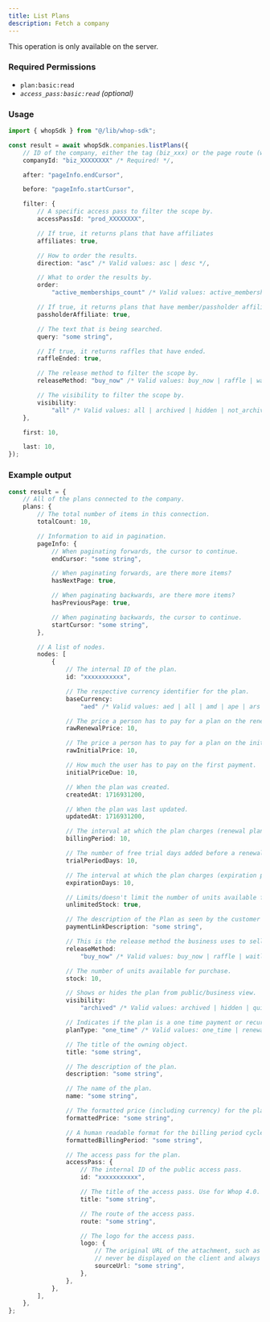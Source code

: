 ```yaml
---
title: List Plans
description: Fetch a company
---
```

<Note>This operation is only available on the server.</Note>

### Required Permissions
 - `plan:basic:read`
 - _`access_pass:basic:read` (optional)_

### Usage

```typescript
import { whopSdk } from "@/lib/whop-sdk";

const result = await whopSdk.companies.listPlans({
	// ID of the company, either the tag (biz_xxx) or the page route (whop-dev)
	companyId: "biz_XXXXXXXX" /* Required! */,

	after: "pageInfo.endCursor",

	before: "pageInfo.startCursor",

	filter: {
		// A specific access pass to filter the scope by.
		accessPassId: "prod_XXXXXXXX",

		// If true, it returns plans that have affiliates
		affiliates: true,

		// How to order the results.
		direction: "asc" /* Valid values: asc | desc */,

		// What to order the results by.
		order:
			"active_memberships_count" /* Valid values: active_memberships_count | affiliates | created_at | expires_at | internal_notes */,

		// If true, it returns plans that have member/passholder affiliates set to true
		passholderAffiliate: true,

		// The text that is being searched.
		query: "some string",

		// If true, it returns raffles that have ended.
		raffleEnded: true,

		// The release method to filter the scope by.
		releaseMethod: "buy_now" /* Valid values: buy_now | raffle | waitlist */,

		// The visibility to filter the scope by.
		visibility:
			"all" /* Valid values: all | archived | hidden | not_archived | not_quick_link | quick_link | visible */,
	},

	first: 10,

	last: 10,
});

```

### Example output

```typescript
const result = {
	// All of the plans connected to the company.
	plans: {
		// The total number of items in this connection.
		totalCount: 10,

		// Information to aid in pagination.
		pageInfo: {
			// When paginating forwards, the cursor to continue.
			endCursor: "some string",

			// When paginating forwards, are there more items?
			hasNextPage: true,

			// When paginating backwards, are there more items?
			hasPreviousPage: true,

			// When paginating backwards, the cursor to continue.
			startCursor: "some string",
		},

		// A list of nodes.
		nodes: [
			{
				// The internal ID of the plan.
				id: "xxxxxxxxxxx",

				// The respective currency identifier for the plan.
				baseCurrency:
					"aed" /* Valid values: aed | all | amd | ape | ars | aud | bam | bgn | bhd | bob | brl | bsd | btc | cad | chf | clp | cop | crc | czk | dkk | dop | dzd | egp | etb | eth | eur | gbp | ghs | gmd | gtq | gyd | hkd | huf | idr | ils | inr | jmd | jod | jpy | kes | khr | krw | kwd | lkr | mad | mdl | mga | mkd | mnt | mop | mur | mxn | myr | nad | ngn | nok | nzd | omr | pen | php | pkr | pln | pyg | qar | ron | rsd | rub | rwf | sar | sek | sgd | thb | tnd | try | ttd | twd | tzs | usd | uyu | uzs | vnd | xcd | xof | zar */,

				// The price a person has to pay for a plan on the renewal purchase.
				rawRenewalPrice: 10,

				// The price a person has to pay for a plan on the initial purchase.
				rawInitialPrice: 10,

				// How much the user has to pay on the first payment.
				initialPriceDue: 10,

				// When the plan was created.
				createdAt: 1716931200,

				// When the plan was last updated.
				updatedAt: 1716931200,

				// The interval at which the plan charges (renewal plans).
				billingPeriod: 10,

				// The number of free trial days added before a renewal plan.
				trialPeriodDays: 10,

				// The interval at which the plan charges (expiration plans).
				expirationDays: 10,

				// Limits/doesn't limit the number of units available for purchase.
				unlimitedStock: true,

				// The description of the Plan as seen by the customer on the checkout page.
				paymentLinkDescription: "some string",

				// This is the release method the business uses to sell this plan.
				releaseMethod:
					"buy_now" /* Valid values: buy_now | raffle | waitlist */,

				// The number of units available for purchase.
				stock: 10,

				// Shows or hides the plan from public/business view.
				visibility:
					"archived" /* Valid values: archived | hidden | quick_link | visible */,

				// Indicates if the plan is a one time payment or recurring.
				planType: "one_time" /* Valid values: one_time | renewal */,

				// The title of the owning object.
				title: "some string",

				// The description of the plan.
				description: "some string",

				// The name of the plan.
				name: "some string",

				// The formatted price (including currency) for the plan.
				formattedPrice: "some string",

				// A human readable format for the billing period cycle.
				formattedBillingPeriod: "some string",

				// The access pass for the plan.
				accessPass: {
					// The internal ID of the public access pass.
					id: "xxxxxxxxxxx",

					// The title of the access pass. Use for Whop 4.0.
					title: "some string",

					// The route of the access pass.
					route: "some string",

					// The logo for the access pass.
					logo: {
						// The original URL of the attachment, such as a direct link to S3. This should
						// never be displayed on the client and always passed to an Imgproxy transformer.
						sourceUrl: "some string",
					},
				},
			},
		],
	},
};

```

